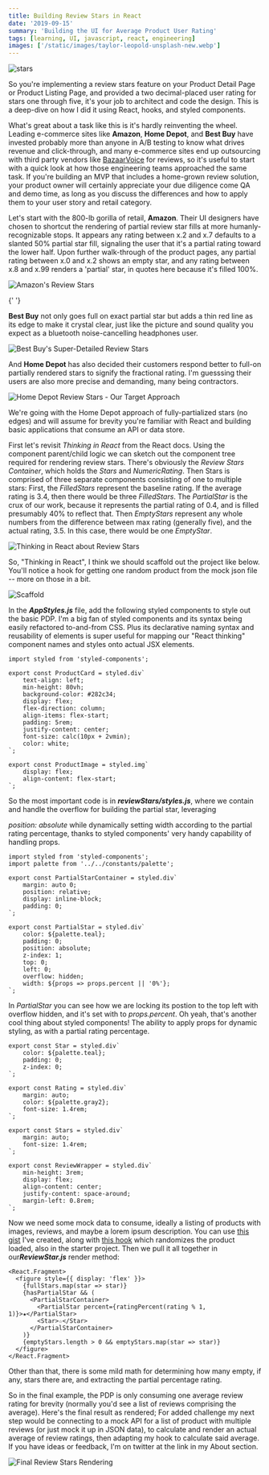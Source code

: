 ```yaml
---
title: Building Review Stars in React
date: '2019-09-15'
summary: 'Building the UI for Average Product User Rating'
tags: [learning, UI, javascript, react, engineering]
images: ['/static/images/taylor-leopold-unsplash-new.webp']
---
```


![stars](/static/images/taylor-leopold-unsplash-new.webp)

So you're implementing a review stars feature on your Product Detail Page or Product Listing Page,
and provided a two decimal-placed user rating for stars one through five, it's your job to
architect and code the design. This is a deep-dive on how I did it using React, hooks, and styled
components.

What's great about a task like this is it's hardly reinventing the wheel. Leading e-commerce sites
like <b>Amazon</b>, <b>Home Depot</b>, and <b>Best Buy</b> have invested probably more than anyone
in A/B testing to know what drives revenue and click-through, and many e-commerce sites end up
outsourcing with third party vendors like
[BazaarVoice](https://www.bazaarvoice.com/ratings-and-reviews/) for reviews, so it's useful to
start with a quick look at how those engineering teams approached the same task. If you're
building an MVP that includes a home-grown review solution, your product owner will certainly
appreciate your due diligence come QA and demo time, as long as you discuss the differences and
how to apply them to your user story and retail category.

Let's start with the 800-lb gorilla of retail, <b>Amazon</b>. Their UI designers have chosen to
shortcut the rendering of partial review star fills at more humanly-recognizable stops. It appears
any rating between x.2 and x.7 defaults to a slanted 50% partial star fill, signaling the user
that it's a partial rating toward the lower half. Upon further walk-through of the product pages,
any partial rating between x.0 and x.2 shows an empty star, and any rating between x.8 and x.99
renders a 'partial' star, in quotes here because it's filled 100%.

![Amazon's Review Stars](/static/images/amazon_reviews.png)

{' '}

<b>Best Buy</b> not only goes full on exact partial star but adds a thin red line as its edge to make
it crystal clear, just like the picture and sound quality you expect as a bluetooth noise-cancelling
headphones user.

![Best Buy's Super-Detailed Review Stars](/static/images/bestbuy_reviewstars.png)

And <b>Home Depot</b> has also decided their customers respond better to full-on partially
rendered stars to signify the fractional rating. I'm guesssing their users are also more precise
and demanding, many being contractors.

![Home Depot Review Stars - Our Target Approach](/static/images/homedepot_reviews.png)

We're going with the Home Depot approach of fully-partialized stars (no edges) and will assume for
brevity you're familiar with React and building basic applications that consume an API or data
store.

First let's revisit <i>Thinking in React</i> from the React docs. Using the component parent/child
logic we can sketch out the component tree required for rendering review stars. There's obviously
the <i>Review Stars Container</i>, which holds the <i>Stars</i> and <i>NumericRating</i>. Then
Stars is comprised of three separate components consisting of one to multiple stars: First, the
_FilledStars_ represent the baseline rating. If the average rating is 3.4, then there would be three _FilledStars_. The <i>PartialStar</i> is the crux of our work, because it represents the partial rating of 0.4, and
is filled presumably 40% to reflect that. Then <i>EmptyStars</i> represent any whole numbers from the
difference between max rating (generally five), and the actual rating, 3.5. In this case, there would
be one <i>EmptyStar</i>.

![Thinking in React about Review Stars](/static/images/review_stars_diagram.png)

So, "Thinking in React", I think we should scaffold out the project like below. You'll notice a
hook for getting one random product from the mock json file -- more on those in a bit.

![Scaffold](/static/images/scaffold.png)

In the <i><b>AppStyles.js</b></i> file, add the following styled components to style out the basic PDP. I'm a big fan of styled components
and its syntax being easily refactored to-and-from CSS. Plus its declarative naming syntax and reusability
of elements is super useful for mapping our "React thinking" component names and styles onto actual JSX
elements.

```JSX
import styled from 'styled-components';

export const ProductCard = styled.div`
	text-align: left;
	min-height: 80vh;
	background-color: #282c34;
	display: flex;
	flex-direction: column;
	align-items: flex-start;
	padding: 5rem;
	justify-content: center;
	font-size: calc(10px + 2vmin);
	color: white;
`;

export const ProductImage = styled.img`
	display: flex;
	align-content: flex-start;
`;
```

So the most important code is in <i><b>reviewStars/styles.js</b></i>, where we contain and handle the overflow for building the partial star, leveraging

<i>position: absolute</i> while dynamically setting width according to the partial rating percentage,
thanks to styled components' very handy capability of handling props.

```JSX
import styled from 'styled-components';
import palette from '../../constants/palette';

export const PartialStarContainer = styled.div`
	margin: auto 0;
	position: relative;
	display: inline-block;
	padding: 0;
`;

export const PartialStar = styled.div`
	color: ${palette.teal};
	padding: 0;
	position: absolute;
	z-index: 1;
	top: 0;
	left: 0;
	overflow: hidden;
	width: ${props => props.percent || '0%'};
`;
```

In <i>PartialStar</i> you can see how we are locking its postion to the top left with overflow
hidden, and it's set with to <i>props.percent</i>. Oh yeah, that's another cool thing about styled
components! The ability to apply props for dynamic styling, as with a partial rating percentage.

```JSX
export const Star = styled.div`
	color: ${palette.teal};
	padding: 0;
	z-index: 0;
`;

export const Rating = styled.div`
	margin: auto;
	color: ${palette.gray2};
	font-size: 1.4rem;
`;

export const Stars = styled.div`
	margin: auto;
	font-size: 1.4rem;
`;

export const ReviewWrapper = styled.div`
	min-height: 3rem;
	display: flex;
	align-content: center;
	justify-content: space-around;
	margin-left: 0.8rem;
`;
```

Now we need some mock data to consume, ideally a listing of products with images, reviews, and
maybe a lorem ipsum description. You can use [this gist](https://gist.github.com/dfrho/a70357df638a968a6fef9e27119bf350) I've created, along with
[this hook](https://gist.github.com/dfrho/15cc3a8bf9b38c1e31d21b92c98294e5) which randomizes the
product loaded, also in the starter project. Then we pull it all together in our<i><b>ReviewStar.js</b></i> render method:

```JSX
<React.Fragment>
  <figure style={{ display: 'flex' }}>
    {fullStars.map(star => star)}
    {hasPartialStar && (
      <PartialStarContainer>
        <PartialStar percent={ratingPercent(rating % 1, 1)}>★</PartialStar>
        <Star>☆</Star>
      </PartialStarContainer>
    )}
    {emptyStars.length > 0 && emptyStars.map(star => star)}
  </figure>
</React.Fragment>
```

Other than that, there is some mild math for determining how many empty, if any, stars there are,
and extracting the partial percentage rating.

So in the final example, the PDP is only consuming one average review rating for brevity (normally
you'd see a list of reviews comprising the average). Here's the final result as rendered; For
added challenge my next step would be connecting to a mock API for a list of product with multiple
reviews (or just mock it up in JSON data), to calculate and render an actual average of review
ratings, then adapting my hook to calculate said average. If you have ideas or feedback, I'm on
twitter at the link in my About section.

![Final Review Stars Rendering](/static/images/rendered.png)
